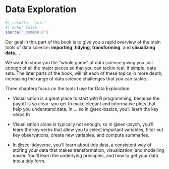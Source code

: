 # Data Exploration {#sec-data-exploration-intro .unnumbered}

```r
#| results: "asis"
#| echo: false
source("_common.R")
```

Our goal in this part of the book is to give you a rapid overview of the main tools of data science: **importing**, **tidying**, **transforming**, and **visualizing data**....

We want to show you the "whole game" of data science giving you just enough of all the major pieces so that you can tackle real, if simple, data sets.
The later parts of the book, will hit each of these topics in more depth, increasing the range of data science challenges that you can tackle.

Three chapters focus on the tools I use for Data Exploration:

-   Visualisation is a great place to start with R programming, because the payoff is so clear: you get to make elegant and informative plots that help you understand data.
    In ...  so in 
@sec-basics, you'll learn the key verbs th

-   Visualisation alone is typically not enough, so in 
@sec-psych, you'll learn the key verbs that allow you to select important variables, filter out key observations, create new variables, and compute summaries.

-   In @sec-tidyverse, you'll learn about tidy data, a consistent way of storing your data that makes transformation, visualization, and modelling easier.
    You'll learn the underlying principles, and how to get your data into a tidy form.

